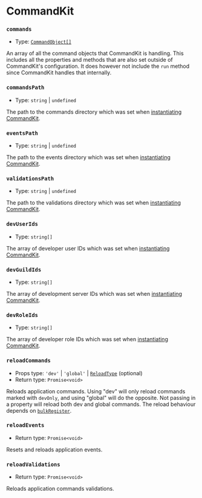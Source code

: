 # CommandKit

### `commands`

-   Type: [`CommandObject[]`](/typedef/CommandObject)

An array of all the command objects that CommandKit is handling. This includes all the properties and methods that are also set outside of CommandKit's configuration. It does however not include the `run` method since CommandKit handles that internally.

### `commandsPath`

-   Type: `string` | `undefined`

The path to the commands directory which was set when [instantiating CommandKit](/docs/commandkit-setup).

### `eventsPath`

-   Type: `string` | `undefined`

The path to the events directory which was set when [instantiating CommandKit](/docs/commandkit-setup).

### `validationsPath`

-   Type: `string` | `undefined`

The path to the validations directory which was set when [instantiating CommandKit](/docs/commandkit-setup).

### `devUserIds`

-   Type: `string[]`

The array of developer user IDs which was set when [instantiating CommandKit](/docs/commandkit-setup).

### `devGuildIds`

-   Type: `string[]`

The array of development server IDs which was set when [instantiating CommandKit](/docs/commandkit-setup).

### `devRoleIds`

-   Type: `string[]`

The array of developer role IDs which was set when [instantiating CommandKit](/docs/commandkit-setup).

### `reloadCommands`

-   Props type: `'dev'` | `'global'` | [`ReloadType`](/enums/ReloadType) (optional)
-   Return type: `Promise<void>`

Reloads application commands. Using "dev" will only reload commands marked with `devOnly`, and using "global" will do the opposite. Not passing in a property will reload both dev and global commands. The reload behaviour depends on [`bulkRegister`](/docs/commandkit-setup#bulkregister-optional).

### `reloadEvents`

-   Return type: `Promise<void>`

Resets and reloads application events.

### `reloadValidations`

-   Return type: `Promise<void>`

Reloads application commands validations.
